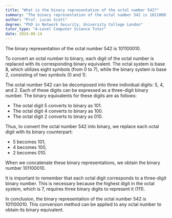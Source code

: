 ```yaml
---
title: "What is the binary representation of the octal number 542?"
summary: "The binary representation of the octal number 542 is 101100010."
author: "Prof. Lucas Scott"
degree: "PhD in Network Security, University College London"
tutor_type: "A-Level Computer Science Tutor"
date: 2024-08-14
---
```


The binary representation of the octal number $542$ is $101100010$.

To convert an octal number to binary, each digit of the octal number is replaced with its corresponding binary equivalent. The octal system is base $8$, which utilizes eight symbols (from $0$ to $7$), while the binary system is base $2$, consisting of two symbols ($0$ and $1$).

The octal number $542$ can be decomposed into three individual digits: $5$, $4$, and $2$. Each of these digits can be expressed as a three-digit binary number. The binary equivalents for these digits are as follows:

- The octal digit $5$ converts to binary as $101$.
- The octal digit $4$ converts to binary as $100$.
- The octal digit $2$ converts to binary as $010$.

Thus, to convert the octal number $542$ into binary, we replace each octal digit with its binary counterpart:

- $5$ becomes $101$,
- $4$ becomes $100$,
- $2$ becomes $010$.

When we concatenate these binary representations, we obtain the binary number $101100010$.

It is important to remember that each octal digit corresponds to a three-digit binary number. This is necessary because the highest digit in the octal system, which is $7$, requires three binary digits to represent it ($111$).

In conclusion, the binary representation of the octal number $542$ is $101100010$. This conversion method can be applied to any octal number to obtain its binary equivalent.
    